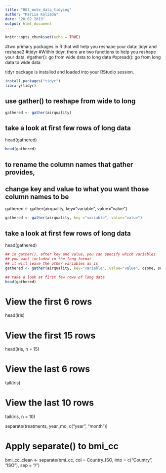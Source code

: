 ```yaml
---
title: "003_note_data_tidying"
author: "Mariia Koliada"
date: "28 02 2019"
output: html_document
---
```


```r
knitr::opts_chunk$set(echo = TRUE)
```

#two primary packages in R that will help you reshape your data: tidyr and reshape2
#tidyr
#Within tidyr, there are two functions to help you reshape your data.
#gather(): go from wide data to long data
#spread(): go from long data to wide data

tidyr package is installed and loaded into your RStudio session.

```r
install.packages("tidyr")
library(tidyr)
```

## use gather() to reshape from wide to long
```r
gathered <- gather(airquality)
```

## take a look at first few rows of long data
head(gathered)
```r
head(gathered)
```
## to rename the column names that gather provides,
## change key and value to what you want those column names to be
gathered <- gather(airquality, key="variable", value="value")
```r
gathered <- gather(airquality, key ="variable", value="value")
```


## take a look at first few rows of long data
head(gathered)

```r
## in gather(), after key and value, you can specify which variables 
## you want included in the long format
## it will leave the other variables as is
gathered <- gather(airquality, key="variable", value="value", ozone, solar.r, wind, temp)

## take a look at first few rows of long data
head(gathered)
```

# View the first 6 rows
head(iris)

# View the first 15 rows
head(iris, n = 15)

# View the last 6 rows
tail(iris)

# View the last 10 rows
tail(iris, n = 10)

separate(treatments, year_mo, c("year", "month"))

# Apply separate() to bmi_cc
bmi_cc_clean <- separate(bmi_cc, col = Country_ISO, into = c("Country", "ISO"), sep = "/")


